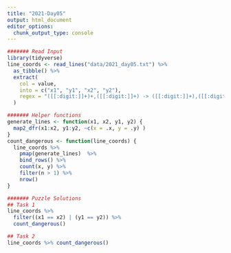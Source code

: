 ```yaml
---
title: "2021-Day05"
output: html_document
editor_options: 
  chunk_output_type: console
---
```



```r
####### Read Input
library(tidyverse)
line_coords <- read_lines("data/2021_day05.txt") %>% 
  as_tibble() %>% 
  extract(
    col = value, 
    into = c("x1", "y1", "x2", "y2"),
    regex = "([[:digit:]]+)+,([[:digit:]]+) -> ([[:digit:]]+),([[:digit:]]+)"
  )

####### Helper functions
generate_lines <- function(x1, x2, y1, y2) {
  map2_dfr(x1:x2, y1:y2, ~c(x = .x, y = .y) )
}
count_dangerous <- function(line_coords) {
  line_coords %>% 
    pmap(generate_lines)  %>% 
    bind_rows() %>% 
    count(x, y) %>% 
    filter(n > 1) %>% 
    nrow()
}

####### Puzzle Solutions
## Task 1
line_coords %>% 
  filter((x1 == x2) | (y1 == y2)) %>% 
  count_dangerous()

## Task 2
line_coords %>% count_dangerous()
```
